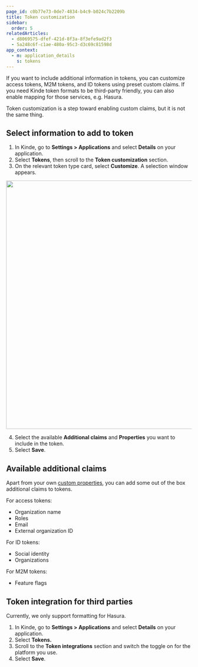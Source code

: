 ```yaml
---
page_id: c0b77e73-0de7-4834-b4c9-b024c7b2209b
title: Token customization
sidebar:
  order: 5
relatedArticles:
  - d8069575-dfef-421d-8f3a-8f3efe9ad2f3
  - 5a248c6f-c1ae-480a-95c3-d3c69c81598d
app_context:
  - m: application_details
    s: tokens
---
```


If you want to include additional information in tokens, you can customize access tokens, M2M tokens, and ID tokens using preset custom claims. If you need Kinde token formats to be third-party friendly, you can also enable mapping for those services, e.g. Hasura.

Token customization is a step toward enabling custom claims, but it is not the same thing.

## Select information to add to token

1. In Kinde, go to **Settings > Applications** and select **Details** on your application.
2. Select **Tokens**, then scroll to the **Token customization** section.
3. On the relevant token type card, select **Customize**. A selection window appears.

<img
  src="https://imagedelivery.net/skPPZTHzSlcslvHjesZQcQ/ba4db8c3-eab4-4b21-bd05-a1007d4aaf00/public"
  alt=""
  width="672px"
  height="auto"
  fetchpriority="low"
  loading="lazy"
  decoding="async"
/>

4. Select the available **Additional claims** and **Properties** you want to include in the token.
5. Select **Save**.

## Available additional claims
Apart from your own [custom properties](/properties/work-with-properties/properties-in-tokens/), you can add some out of the box additional claims to tokens.

For access tokens:
- Organization name
- Roles
- Email
- External organization ID

For ID tokens:
- Social identity
- Organizations

For M2M tokens:
- Feature flags

## Token integration for third parties

Currently, we only support formatting for Hasura.

1. In Kinde, go to **Settings > Applications** and select **Details** on your application.
2. Select **Tokens.**
3. Scroll to the **Token integrations** section and switch the toggle on for the platform you use.
4. Select **Save**.
